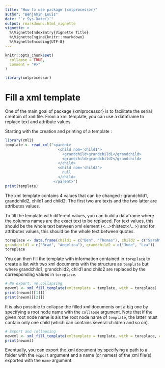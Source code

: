 ```yaml
---
title: "How to use package {xmlprocessor}"
author: "Benjamin Louis"
date: "`r Sys.Date()`"
output: rmarkdown::html_vignette
vignette: >
  %\VignetteIndexEntry{Vignette Title}
  %\VignetteEngine{knitr::rmarkdown}
  %\VignetteEncoding{UTF-8}
---
```


```r
knitr::opts_chunk$set(
  collapse = TRUE,
  comment = "#>"
)
```

```r
library(xmlprocessor)
```


# Fill a xml template

One of the main goal of package {xmlprocessor} is to facilitate the serial creatoin of xml file. From a xml template, you can use a dataframe to replace text and attribute values.

Starting with the creation and printing of a template :

```r
library(xml2)
template <- read_xml("<parent>
                        <child nom='child1'>
                          <grandchild>grandchild1</grandchild>
                          <grandchild>grandchild2</grandchild>
                        </child>
                        <child nom='child2'>
                          null
                        </child>
                      </parent>")
print(template)                   
```

The xml template contains 4 values that can be changed : grandchild1, grandchild2, child1 and child2. The first two are texts and the two latter are attributes values.

To fill the template with different values, you can build a dataframe where the columns names are the exact text to be replaced. For text values, this should be the whole text between xml element (<...>thistext</...>) and for attributes values, this should be the whole text between quotes.


```r
toreplace <- data.frame(child1 = c("Ben", "Thomas"), child2 = c("Sarah", "Marie"),
grandchild1 = c("Brad", "Angelica"), grandchild2 = c("Jude", "Lea"))
toreplace
```

You can then fill the template with information contained in `toreplace` to create a list with two xml documents with the structure as `template` but where grandchild1, grandchild2, child1 and child2 are replaced by the corresponding values in `toreplace`.

```r
# No export, no collapsing
newxml <- xml_fill_template(xmltemplate = template, with = toreplace)
print(newxml[[1]])
print(newxml[[2]])
```

It is also possible to collapse the filled xml documents ont a big one by specifying a root node name with the `collapse` argument. Note that if the given root node name is als the root node name of `template`, the latter must contain only one child (which can contains several children and so on).

```r
# Export and collapsing
newxml <- xml_fill_template(xmltemplate = template, with = toreplace, collapse = "grandparent")
print(newxml)
```

Eventually, you can export the xml document by specifying a path to a folder with the `export` argument and a name (or names) of the xml file(s) exported with the `name` argument.
